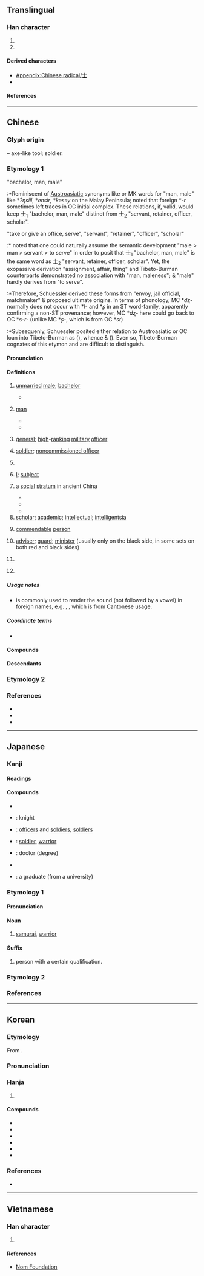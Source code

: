 {{also|土|±}}
{{character info}}
{{character info|⼠}}
==Translingual==
{{stroke order|type=animate}}

===Han character===
{{Han char|rn=33|rad=士|as=00|sn=3|four=40100|canj=JM|ids=⿱十一}}

# {{mul-kangxi radical-def}}
# {{mul-shuowen radical-def|9}}

====Derived characters====
* [[Appendix:Chinese radical/士]]
* {{l|mul|[[仕]], [[𫸑]], [[𢩿]], [[𬚯]], [[𥾘]], [[𧺑]], [[𬐂]], [[𪐢]], [[𫣸]], [[𤴶]], [[㐊]], [[吉]], [[志]], [[毐]], [[𰧭]], [[𥑟]], [[悫]], [[槖]], [[賣]], [[𧶠]], [[蠧]], [[𡆮]], [[𣪊]], [[𥒃]]}}

====References====
{{Han ref|kx=0242.380|dkj=05638|dj=0482.380|hdz=10416.010|uh=58EB}}

----

==Chinese==
{{zh-forms|alt=土}}

===Glyph origin===
{{Han etym}}
{{liushu|p}} – axe-like tool; soldier.

===Etymology 1===
;"bachelor, man, male"
:*Reminiscent of [[Austroasiatic]] synonyms like {{cog|okz|si||male}} or MK words for "man, male" like *''ʔŋsiil'', *''ensir'', *''kəsəy'' on the Malay Peninsula; {{zh-ref|Schuessler (2007)}} noted that foreign *''-r'' sometimes left traces in OC initial complex. These relations, if, valid, would keep 士<sub>1</sub> "bachelor, man, male" distinct from 士<sub>2</sub> "servant, retainer, officer, scholar".

;"take or give an office, serve", "servant", "retainer", "officer", "scholar"
:*{{zh-ref|Schuessler (2007)}} noted that one could naturally assume the semantic development "male > man > servant > to serve" in order to posit that 士<sub>1</sub> "bachelor, man, male" is the same word as 士<sub>2</sub> "servant, retainer, officer, scholar". Yet, the exopassive derivation {{och-l|事}} "assignment, affair, thing" and Tibeto-Burman counterparts demonstrated no association with "man, maleness"; & "male" hardly derives from "to serve".
:*Therefore, Schuessler derived these forms from {{och-l|理}} "envoy, jail official, matchmaker" & proposed ultimate {{der|zh|aav}} origins. In terms of phonology, MC *''dʐ-'' normally does not occur with *''l-'' and *''ʂ'' in an ST word-family, apparently confirming a non-ST provenance; however, MC *''dʐ-'' here could go back to OC *''s-r-'' (unlike MC *''ʂ-'', which is from OC *''sr'')
:*Subsequenly, Schuessler posited either relation to Austroasiatic or OC loan into Tibeto-Burman as {{cog|tbq-pro|*ʔ-dzəj||send on an errant}} ({{zh-ref|Matisoff, 2003}}), whence {{cog|my|စာ|t=thing}} & {{cog|bo|རྫས||thing, matter, object}} ({{zh-ref|Gong, 1999}}). Even so, Tibeto-Burman cognates of this etymon and {{zh-l|所}} are difficult to distinguish.

====Pronunciation====
{{zh-pron
|m=shì
|m-s=si4
|dg=
|c=si6
|c-t=lhu5
|g=si5
|h=pfs=sṳ;gd=si4
|j=si3
|mb=sū
|md=sê̤ṳ
|mn=xm,zz,tw:sū/qz:sǐr/ph:sǐ
|mn-t=se6
|w=3zr
|x=sr4
|mc=y
|oc=y
|cat=n,v,pn
}}

====Definitions====
{{zh-hanzi}}

# {{lb|zh|obsolete}} [[unmarried]] [[male]]; [[bachelor]]
#* {{zh-x|求 我 庶 士、迨 其 吉 兮。|For those many '''bachelors''' who seek me, now is favorably timely.|CL|ref=Shijing}}
# {{lb|zh|obsolete}} {{lb|zh|honorific}} [[man]]
#* {{zh-x|女 曰：「雞鳴。」士 曰：「昧旦。」|I the wife say: "It is the cock-crow." '''Ye the husband''' say: "It is grey-dawn."|ref=Shijing}}
#* {{zh-x|士 為 知己-者 死，女 為 悅-己-者 容。|A '''man''' will die for one who understands him, a lady will adorn herself for one who loves her.|CL|ref=Zhanguoce}}
# {{lb|zh|obsolete}} [[general]]; [[high]]-[[rank]]ing [[military]] [[officer]]
# {{lb|zh|obsolete}} [[soldier]]; [[noncommissioned officer]]
#: {{zh-x|士兵|soldier}}
# {{lb|zh|historical}} {{w|scholar-official}} {{gloss|civil servant appointed by the emperor of China to perform day-to-day governance}}
# {{lb|zh|historical}} {{n-g|self-appellation used by scholar-officials in ancient China, when addressing the emperor:}} [[I]]; [[subject]]
# {{lb|zh|historical}} a [[social]] [[stratum]] in ancient China
#* {{zh-x|無 恆產 而 有 恆心 者，惟 士 為{wéi} 能。若 民，則 無 恆產，因 無 恆心。|They are only '''men of education''' (i.e., the ''shi''), who, without a certain livelihood, are able to maintain a fixed heart. As to the people (i.e. lower commoners), if they have not a certain livelihood, it follows that they will not have a fixed heart.|ref=Mencius-L}}
#* {{zh-x|士 貴 耳，王者 不 貴。|It is the '''''shi''''' that is noble, not the king.|ref=Zhanguoce}}
#* {{zh-x|民 之 愚，不 學 而已；士 之 愚，則 學 非 所 學 而 益 愚。|The uneducated commoners are ignorant simply because they do not study. The '''''shi''''' studies what is not worth studying, thus he becomes even more stupid.|CL|ref=1903. [[w:Zou Rong|Zou Rong]], ''The Revolutionary Army''}}
# [[scholar]]; [[academic]]; [[intellectual]]; [[intelligentsia]]
#: {{zh-x|博士|doctor; doctoral degree}}
#: {{zh-x|院士|academician}}
# {{lb|zh|honorific|obsolete}} {{n-g|suffix for a [[virtuous]], [[knowledgeable]] or [[skilled]] person:}} [[commendable]] [[person]]
#: {{zh-x|女士|Lady}}
#: {{zh-x|護士|nurse}}
#: {{zh-x|人士|public figure}}
#: {{zh-x|助產士|midwife}}
# {{lb|zh|Chinese chess}} [[adviser]]; [[guard]]; [[minister]] (usually only on the black side, in some sets on both red and black sides)
# {{lb|zh|obsolete}} {{zh-alt-form|仕|to be an [[official]]}}
# {{surname|zh}}

=====Usage notes=====
* {{lang|zh|士}} is commonly used to render the {{IPAchar|/s/}} sound (not followed by a vowel) in foreign names, e.g. {{zh-l|威士忌|[[whiskey|whi'''s'''key]]}}, {{zh-l|巴士|[[bus|bu'''s''']]}}, which is from Cantonese usage.

=====Coordinate terms=====
* {{list:Chinese chess pieces/zh}}

====Compounds====
{{zh-der|戰士|爵士|修士|武士|將士|名士|居士|騎士|勇士|士大夫畫|恭士|士兵|女博士|女士|佳士|士庶|五經博士|凡士林|善士|勁士|北門學士|名士風流|中士|士子|壯士斷腕|博士弟子|居士屩|士伍|廉士|俊士|大學士|吉士|上士|哈士蟆|休士頓市|士飽馬騰|忠臣烈士|名士派|名人達士|士氣|士紳|傳教士|寒士|俗士|忠臣義士|地方人士|列士|善心人士|博士|博士買驢|國士無雙|充員戰士|國士|下士|弓矛之士|多士|便士|慶士|卿士|愛才好士|愛人好士|土博士|志士|取士|恆士|志能之士|志士仁人|劍士|大士|德士|徵士|博士學位|彥士|學士服|幕士|巴士海峽|巴士|傲賢慢士|巖穴之士|士林|夜士|力士|壯士|吏士|公士|將士用命|仁人志士|富士山|大流士|國家博士|士君子|學士|代議士|信士|士女|威士忌|女學士|士巴拿|好賢禮士|女修士|奇人異士|士族|士官|大馬士革|士敏土|士卒|壯士解腕|士類|士農工商|士民|士夫|士大夫|士人|助產士|士戶|圓桌武士|任士|愨士|反共義士|太常博士|兵士|俠士|各界人士|四進士|司士|屈身下士|不櫛進士|大力士|募士|八百壯士|六一居士|令士|元士|圓通大士|儒士|丟士|弼士|介士|人士|文士|方外之士|普魯士藍|狂士|拂士|武進士|東坡居士|江湖術士|知人下士|敬賢禮士|推賢下士|爵士舞|有志之士|欽賢好士|昆士蘭|技士|泰晤士報|武士道|普魯士|熊羆之士|求賢下士|百金之士|法家拂士|折節待士|烈士|清士|泰晤士河|禮士親賢|窮巷士|秋士|教士|禮賢接士|有識之士|扛鼎士|沙士|熊虎之士|才士|折節禮士|折節下士|空中巴士|波士尼亞|秀士|禮賢下士|求賢用士|浮士德|異士奇人|湖海之士|爪士|猛士|文房四士|敢死士|皮相士|的士|斯芬克士|斗酒學士|碩士|白衣秀士|白衣大士|白士|甲士|橫行介士|瑞士聯邦|方士|朝士|特別護士|瑞士|爵士樂|爪牙之士|濟濟多士|焦面大士|招賢納士|烈士徇名|推賢進士|新爵士樂|游士|浪士|死士|波士頓|曠士|男士|武士刀|星士|智士|椎牛饗士|禮賢好士|招賢下士|曲士|相士|斗方名士|文人雅士|火居道士|磨博士|開科取士|飽學之士|輕賢慢士|茶博士|紳士|細士|開士|都人士|進士出身|辯士|輕財好士|顯士|能士|謙謙下士|虛士|鐵甲武士|衒士|蘇伊士|達士|羽士|節士|雅士|護士節|馬士河|陰丹士林|耿介之士|紳士協定|麴道士|選士厲兵|自由鬥士|花博士|虎士|貧士|鬥牛士|超博士|魁士|茅山道士|鶴鳴之士|高人逸士|賢士|闡士|髦士|邦士|高士|高人勝士|騎士教育|蘇黎士|策士|香山居士|餒士|養賢納士|輕財重士|處士|護士長|高層人士|辟人之士|舌辯之士|說士|謙恭下士|術士|端人正士|進士及第|道士|解甲休士|陪士特|院士|輕財敬士|貞士|門下士|鍊氣士|銳士|誼士|謙以下士|野雞巴士|貢士|酒博士|衛道之士|青蓮居士|達士通人|進士|逢掖之士|造士|觀音大士|賓士|義士|輕車介士|軍士|鬥士|衛士|車士|躬先士卒|身先士卒|隱士|蓬戶士|起士|算博士|繩樞之士|雙層巴士|青雲之士|豪士|護士|謙遜下士|謀士|素士|虐士|身先士眾|華萊士|良士|選士|納士招賢|非母語人士|母語人士|巴士底日|士為知己者死|士可殺不可辱|乩士}}

====Descendants====
{{CJKV||し|사|sĩ}}

===Etymology 2===
{{zh-see|土}}

===References===
* {{R:yue:Hanzi}}
* {{R:twedu|A00831}}
* {{R:twedu|A00740-002}}

----

==Japanese==

===Kanji===
{{ja-kanji|grade=4|rs=士00}}

====Readings====
{{ja-readings
|goon=じ
|kanon=し
|kun=さむらい-, つかさ
|nanori=ひと
}}

====Compounds====
{{der-top|Compounds}}
* {{ja-r|会%計%士|かい%けい%し}}
* {{ja-r|騎%士|き%し}}: knight
* {{ja-r|士%卒|し%そつ}}: [[officers]] and [[soldiers]], [[soldiers]]
* {{ja-r|戦%士|せん%し}}: [[soldier]], [[warrior]]
* {{ja-r|博%士|はか%せ}}: doctor (degree)
* {{ja-r|武%士|ぶ%し}}
* {{ja-r|学%士|がく%し}}: a graduate (from a university)
{{der-bottom}}
{{ja-kanjitab|し|yomi=o}}

===Etymology 1===
====Pronunciation====
{{ja-pron|yomi=kanon|し|acc=1|acc_ref=DJR,NHK}}

====Noun====
{{ja-noun|し}}

# [[samurai]], [[warrior]]

====Suffix====
{{ja-pos|し|suffix}}

# person with a certain qualification.
#: {{ja-usex|弁護'''士'''|べんご'''し'''|a lawyer}}
#: {{ja-usex|会計'''士'''|かいけい'''し'''|an accountant}}

===Etymology 2===
{{ja-kanjitab|さむらい|yomi=k}}
{{ja-see|侍}}

===References===
<references/>

----

==Korean==

===Etymology===
From {{der|ko|ltc|-}} {{ltc-l|士}}.

{{collapse|
* {{hanja-dongguk|ᄊᆞᆼ〯|ssǒ}}
* {{hanja-hunmong|ᄉᆞ〮|só|人類#중01B}}
|Historical readings
|bg=#FFFFFF}}

===Pronunciation===
{{ko-hanja-pron|사|l=y}}

===Hanja===
{{ko-hanja-search}}
{{ko-hanja|선비|사}}

# {{hanja form of|사|[[scholar]]; [[gentleman]]; [[soldier]]}}

====Compounds====
{{der-top3|Compounds}}
* {{ko-l|석사|[[master's degree]]|碩士}}
* {{ko-l|박사|[[doctor]]|博士}}
* {{ko-l|군사|[[soldier]]|軍士}}
* {{ko-l|전사|[[warrior]]|戰士}}
* {{ko-l|조종사|[[pilot]]|操縱士}}
* {{ko-l|변호사|[[lawyer]]|辯護士}}
{{der-bottom}}

===References===
* {{R:hanjadoc|2043}}

----

==Vietnamese==

===Han character===
{{vi-readings|reading=[[sĩ]], [[sỹ]]|rs=士00}}

# {{rfdef|vi|sort=士00}}

====References====
* [http://nomfoundation.org/common/nom_details.php?codepoint=58eb Nom Foundation]

[[Category:CJKV radicals| ]]